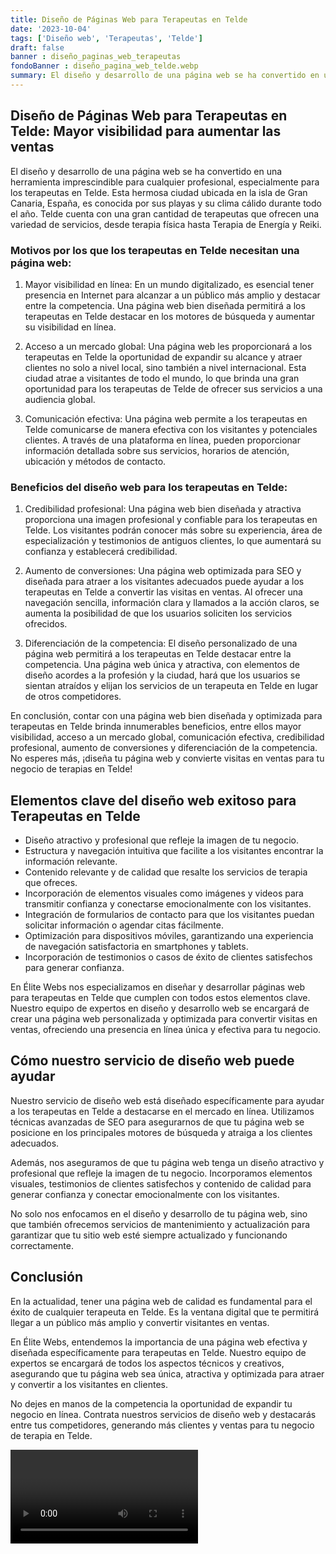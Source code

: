 ```yaml
---
title: Diseño de Páginas Web para Terapeutas en Telde
date: '2023-10-04'
tags: ['Diseño web', 'Terapeutas', 'Telde']
draft: false
banner : diseño_paginas_web_terapeutas
fondoBanner : diseño_pagina_web_telde.webp
summary: El diseño y desarrollo de una página web se ha convertido en una herramienta imprescindible para cualquier profesional, especialmente para los terapeutas en Telde. Esta hermosa ciudad ubicada en la isla de Gran Canaria, España, es conocida por sus playas y su clima cálido durante todo el año. Telde cuenta con una gran cantidad de terapeutas que ofrecen una variedad de servicios, desde terapia física hasta Terapia de Energía y Reiki.
---
```


## **Diseño de Páginas Web para Terapeutas en Telde: Mayor visibilidad para aumentar las ventas**

El diseño y desarrollo de una página web se ha convertido en una herramienta imprescindible para cualquier profesional, especialmente para los terapeutas en Telde. Esta hermosa ciudad ubicada en la isla de Gran Canaria, España, es conocida por sus playas y su clima cálido durante todo el año. Telde cuenta con una gran cantidad de terapeutas que ofrecen una variedad de servicios, desde terapia física hasta Terapia de Energía y Reiki.

### **Motivos por los que los terapeutas en Telde necesitan una página web:**

1. Mayor visibilidad en línea: En un mundo digitalizado, es esencial tener presencia en Internet para alcanzar a un público más amplio y destacar entre la competencia. Una página web bien diseñada permitirá a los terapeutas en Telde destacar en los motores de búsqueda y aumentar su visibilidad en línea.

2. Acceso a un mercado global: Una página web les proporcionará a los terapeutas en Telde la oportunidad de expandir su alcance y atraer clientes no solo a nivel local, sino también a nivel internacional. Esta ciudad atrae a visitantes de todo el mundo, lo que brinda una gran oportunidad para los terapeutas de Telde de ofrecer sus servicios a una audiencia global.

3. Comunicación efectiva: Una página web permite a los terapeutas en Telde comunicarse de manera efectiva con los visitantes y potenciales clientes. A través de una plataforma en línea, pueden proporcionar información detallada sobre sus servicios, horarios de atención, ubicación y métodos de contacto.

### **Beneficios del diseño web para los terapeutas en Telde:**

1. Credibilidad profesional: Una página web bien diseñada y atractiva proporciona una imagen profesional y confiable para los terapeutas en Telde. Los visitantes podrán conocer más sobre su experiencia, área de especialización y testimonios de antiguos clientes, lo que aumentará su confianza y establecerá credibilidad.

2. Aumento de conversiones: Una página web optimizada para SEO y diseñada para atraer a los visitantes adecuados puede ayudar a los terapeutas en Telde a convertir las visitas en ventas. Al ofrecer una navegación sencilla, información clara y llamados a la acción claros, se aumenta la posibilidad de que los usuarios soliciten los servicios ofrecidos.

3. Diferenciación de la competencia: El diseño personalizado de una página web permitirá a los terapeutas en Telde destacar entre la competencia. Una página web única y atractiva, con elementos de diseño acordes a la profesión y la ciudad, hará que los usuarios se sientan atraídos y elijan los servicios de un terapeuta en Telde en lugar de otros competidores.

En conclusión, contar con una página web bien diseñada y optimizada para terapeutas en Telde brinda innumerables beneficios, entre ellos mayor visibilidad, acceso a un mercado global, comunicación efectiva, credibilidad profesional, aumento de conversiones y diferenciación de la competencia. No esperes más, ¡diseña tu página web y convierte visitas en ventas para tu negocio de terapias en Telde!

<GifSeo />

<Cta />

## Elementos clave del diseño web exitoso para Terapeutas en Telde

- Diseño atractivo y profesional que refleje la imagen de tu negocio.
- Estructura y navegación intuitiva que facilite a los visitantes encontrar la información relevante.
- Contenido relevante y de calidad que resalte los servicios de terapia que ofreces.
- Incorporación de elementos visuales como imágenes y videos para transmitir confianza y conectarse emocionalmente con los visitantes.
- Integración de formularios de contacto para que los visitantes puedan solicitar información o agendar citas fácilmente.
- Optimización para dispositivos móviles, garantizando una experiencia de navegación satisfactoria en smartphones y tablets.
- Incorporación de testimonios o casos de éxito de clientes satisfechos para generar confianza.

En Élite Webs nos especializamos en diseñar y desarrollar páginas web para terapeutas en Telde que cumplen con todos estos elementos clave. Nuestro equipo de expertos en diseño y desarrollo web se encargará de crear una página web personalizada y optimizada para convertir visitas en ventas, ofreciendo una presencia en línea única y efectiva para tu negocio.

## Cómo nuestro servicio de diseño web puede ayudar

Nuestro servicio de diseño web está diseñado específicamente para ayudar a los terapeutas en Telde a destacarse en el mercado en línea. Utilizamos técnicas avanzadas de SEO para asegurarnos de que tu página web se posicione en los principales motores de búsqueda y atraiga a los clientes adecuados.

Además, nos aseguramos de que tu página web tenga un diseño atractivo y profesional que refleje la imagen de tu negocio. Incorporamos elementos visuales, testimonios de clientes satisfechos y contenido de calidad para generar confianza y conectar emocionalmente con los visitantes.

No solo nos enfocamos en el diseño y desarrollo de tu página web, sino que también ofrecemos servicios de mantenimiento y actualización para garantizar que tu sitio web esté siempre actualizado y funcionando correctamente.

## Conclusión

En la actualidad, tener una página web de calidad es fundamental para el éxito de cualquier terapeuta en Telde. Es la ventana digital que te permitirá llegar a un público más amplio y convertir visitantes en ventas.

En Élite Webs, entendemos la importancia de una página web efectiva y diseñada específicamente para terapeutas en Telde. Nuestro equipo de expertos se encargará de todos los aspectos técnicos y creativos, asegurando que tu página web sea única, atractiva y optimizada para atraer y convertir a los visitantes en clientes.

No dejes en manos de la competencia la oportunidad de expandir tu negocio en línea. Contrata nuestros servicios de diseño web y destacarás entre tus competidores, generando más clientes y ventas para tu negocio de terapia en Telde.

<Video />

<CtaBot job='Terapeutas' city='Telde'/>

<Gmaps query='Telde+españa+maps' />